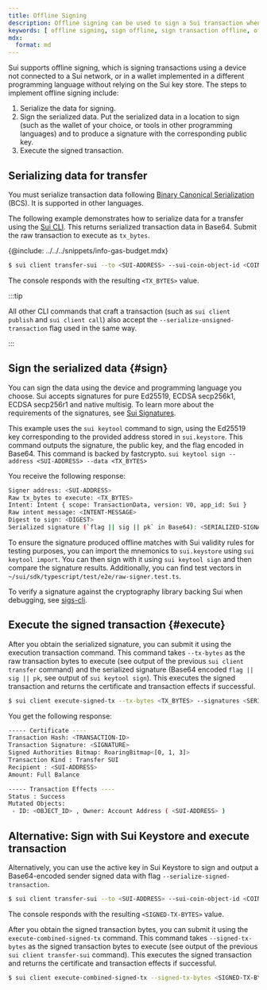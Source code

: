 ```yaml
---
title: Offline Signing
description: Offline signing can be used to sign a Sui transaction when a device is not connected to a Sui network, or if the signing wallet uses a different programming language than that of the transaction being signed.
keywords: [ offline signing, sign offline, sign transaction offline, offline transaction, serialize data, sign data, sign serialized data, sign with Sui Keystore, Sui Keystore, Keystore ]
mdx:
  format: md
---
```


Sui supports offline signing, which is signing transactions using a device not connected to a Sui network, or in a wallet implemented in a different programming language without relying on the Sui key store. The steps to implement offline signing include:

1. Serialize the data for signing.
1. Sign the serialized data. Put the serialized data in a location to sign (such as the wallet of your choice, or tools in other programming languages) and to produce a signature with the corresponding public key.
1. Execute the signed transaction.

## Serializing data for transfer

You must serialize transaction data following [Binary Canonical Serialization](https://crates.io/crates/bcs) (BCS). It is supported in other languages.

The following example demonstrates how to serialize data for a transfer using the [Sui CLI](/references/cli.mdx). This returns serialized transaction data in Base64. Submit the raw transaction to execute as `tx_bytes`.

{@include: ../../../snippets/info-gas-budget.mdx}

```sh
$ sui client transfer-sui --to <SUI-ADDRESS> --sui-coin-object-id <COIN-OBJECT-ID> --gas-budget <GAS-AMOUNT> --serialize-unsigned-transaction
```

The console responds with the resulting `<TX_BYTES>` value.


:::tip

All other CLI commands that craft a transaction (such as `sui client publish` and `sui client call`) also accept the `--serialize-unsigned-transaction` flag used in the same way.

:::

## Sign the serialized data {#sign}

You can sign the data using the device and programming language you choose. Sui accepts signatures for pure Ed25519, ECDSA secp256k1, ECDSA secp256r1 and native multisig. To learn more about the requirements of the signatures, see [Sui Signatures](./signatures.mdx).

This example uses the `sui keytool` command to sign, using the Ed25519 key corresponding to the provided address stored in `sui.keystore`. This command outputs the signature, the public key, and the flag encoded in Base64. This command is backed by fastcrypto.
`sui keytool sign --address <SUI-ADDRESS> --data <TX_BYTES>`

You receive the following response:

```sh
Signer address: <SUI-ADDRESS>
Raw tx_bytes to execute: <TX_BYTES>
Intent: Intent { scope: TransactionData, version: V0, app_id: Sui }
Raw intent message: <INTENT-MESSAGE>
Digest to sign: <DIGEST>
Serialized signature (`flag || sig || pk` in Base64): <SERIALIZED-SIGNATURE>
```

To ensure the signature produced offline matches with Sui validity rules for testing purposes, you can import the mnemonics to `sui.keystore` using `sui keytool import`. You can then sign with it using `sui keytool sign` and then compare the signature results. Additionally, you can find test vectors in `~/sui/sdk/typescript/test/e2e/raw-signer.test.ts`.

To verify a signature against the cryptography library backing Sui when debugging, see [sigs-cli](https://github.com/MystenLabs/fastcrypto/blob/4cf71bd8b3a373495beeb77ce81c27827516c218/fastcrypto-cli/src/sigs_cli.rs).

## Execute the signed transaction {#execute}

After you obtain the serialized signature, you can submit it using the execution transaction command. This command takes `--tx-bytes` as the raw transaction bytes to execute (see output of the previous `sui client transfer` command) and the serialized signature (Base64 encoded `flag || sig || pk`, see output of `sui keytool sign`). This executes the signed transaction and returns the certificate and transaction effects if successful.

```sh
$ sui client execute-signed-tx --tx-bytes <TX_BYTES> --signatures <SERIALIZED-SIGNATURE>
```

You get the following response:

```sh
----- Certificate ----
Transaction Hash: <TRANSACTION-ID>
Transaction Signature: <SIGNATURE>
Signed Authorities Bitmap: RoaringBitmap<[0, 1, 3]>
Transaction Kind : Transfer SUI
Recipient : <SUI-ADDRESS>
Amount: Full Balance

----- Transaction Effects ----
Status : Success
Mutated Objects:
 - ID: <OBJECT_ID> , Owner: Account Address ( <SUI-ADDRESS> )
```

## Alternative: Sign with Sui Keystore and execute transaction

Alternatively, you can use the active key in Sui Keystore to sign and output a Base64-encoded sender signed data with flag `--serialize-signed-transaction`. 

```sh
$ sui client transfer-sui --to <SUI-ADDRESS> --sui-coin-object-id <COIN-OBJECT-ID> --gas-budget <GAS-AMOUNT> --serialize-signed-transaction
```

The console responds with the resulting `<SIGNED-TX-BYTES>` value.

After you obtain the signed transaction bytes, you can submit it using the `execute-combined-signed-tx` command. This command takes `--signed-tx-bytes` as the signed transaction bytes to execute (see output of the previous `sui client transfer-sui` command). This executes the signed transaction and returns the certificate and transaction effects if successful.

```sh
$ sui client execute-combined-signed-tx --signed-tx-bytes <SIGNED-TX-BYTES>
```